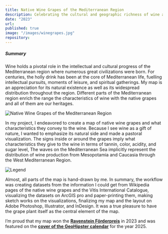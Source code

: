 ```yaml
---
title: Native Wine Grapes of the Mediterranean Region
description: Celebrating the cultural and geographic richness of wine across the Mediterranean region.
date: "2023"
url:
published: true
image: "/images/winegrapes.jpg"
repository:
---
```


##### Summary
Wine holds a pivotal role in the intellectual and cultural progress of the Mediterranean region where numerous great civilizations were born. For centuries, the holly drink has been at the core of Mediterranean life, fuelling intellectual pursuits, moments of leisure, and spiritual gatherings. My map is an appreciation for its natural existence as well as its widespread distribution throughout the region. Different parts of the Mediterranean region enrich the range the characteristics of wine with the native grapes and all of them are our heritages.


![Native Wine Grapes of the Mediterranean Region](/images/winegrapes.jpg)

In my project, I endeavored to create a map of native wine grapes and what characteristics they convey to the wine. Because I see wine as a gift of nature, I wanted to emphasize its natural side and made a pastoral visualization. The signs inside or around the grapes imply what characteristics they give to the wine in terms of tannin, color, acidity, and sugar level, The waves on the Mediterranean Sea implicitly represent the distribution of wine production from Mesopotamia and Caucasia through the West Mediterranean Region.

![Legend](/images/grapes-legend.jpg)

Almost, all parts of the map is hand-drawn by me. In summary, the workflow was creating datasets from the information I could get from Wikipedia pages of the native wine grapes and the Vitis International Catalogue, visualizing the datasets on ArcGIS pro and paper-printing them, making sketch works on the visualizations, finalizing my map and the layout on Adobe Photoshop, Illustrator, and InDesign. It was a true pleasure to have the grape plant itself as the central element of the map.

I’m proud that my map won the [**Ravenstein Förderpreis**](https://cartographymaster.eu/tu-wien/ravenstein-forderpreis-2023/) in 2023 and was featured on the [**cover of the GeoHipster calendar**](https://cartographymaster.eu/tu-wien/geohipster-calendar-2025/) for the year 2025.
